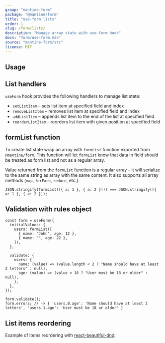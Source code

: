 ```yaml
---
group: "mantine-form"
package: "@mantine/form"
title: "use-form lists"
order: 1
slug: /form/lists/
description: "Manage array state with use-form hook"
docs: "form/use-form.mdx"
source: "mantine-form/src"
license: MIT
---
```



## Usage

<Demo data={FormDemos.lists} />

## List handlers

`useForm` hook provides the following handlers to manage list state:

- `setListItem` – sets list item at specified field and index
- `removeListItem` – removes list item at specified field and index
- `addListItem` – appends list item to the end of the list at specified field
- `reorderListItem` – reorders list item with given position at specified field

## formList function

To create list state wrap an array with `formList` function exported from `@mantine/form`.
This function will let `formList` know that data in field should be treated as form list
and not as a regular array.

Value returned from the `formList` function is a regular array – it will serialize to the
same string as array with the same content. It also supports all array methods (`map`, `forEach`, `reduce`, etc.).

```tsx
JSON.stringify(formList([{ a: 1 }, { a: 2 }])) === JSON.stringify([{ a: 1 }, { a: 2 }]);
```

## Validation with rules object

```tsx
const form = useForm({
  initialValues: {
    users: formList([
      { name: "John", age: 12 },
      { name: "", age: 22 },
    ]),
  },

  validate: {
    users: {
      name: (value) => (value.length < 2 ? "Name should have at least 2 letters" : null),
      age: (value) => (value < 18 ? "User must be 18 or older" : null),
    },
  },
});

form.validate();
form.errors; // -> { 'users.0.age': 'Name should have at least 2 letters', 'users.1.age': 'User must be 18 or older' }
```

## List items reordering

Example of items reordering with [react-beautiful-dnd](https://npmjs.com/package/react-beautiful-dnd):

<Demo data={FormDemos.dnd} />
